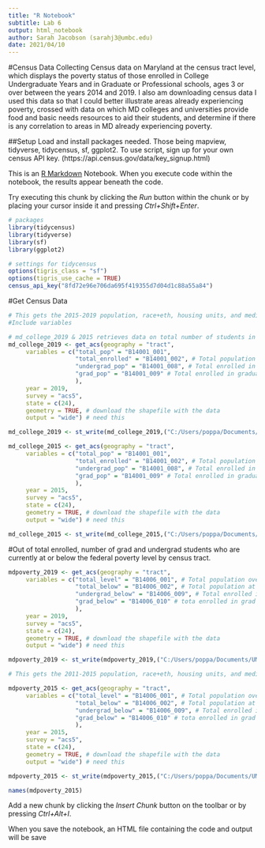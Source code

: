 ---
title: "R Notebook"
subtitle: Lab 6
output: html_notebook
author: Sarah Jacobson (sarahj3@umbc.edu)
date: 2021/04/10
---
#Census Data
Collecting Census data on Maryland at the census tract level, which displays the poverty status of those enrolled in College Undergraduate Years and in Graduate or Professional schools, ages 3 or over between the years 2014 and 2019. I also am downloading census data I used this data so that I could better illustrate areas already experiencing poverty, crossed with data on which MD colleges and universities provide food and basic needs resources to aid their students, and determine if there is any correlation to areas in MD already experiencing poverty. 

##Setup
Load and install packages needed. Those being mapview, tidyverse, tidycensus, sf, ggplot2.
To use script, sign up for your own census API key.  (https://api.census.gov/data/key_signup.html)

This is an [R Markdown](http://rmarkdown.rstudio.com) Notebook. When you execute code within the notebook, the results appear beneath the code. 

Try executing this chunk by clicking the *Run* button within the chunk or by placing your cursor inside it and pressing *Ctrl+Shift+Enter*. 

```{r setup}
# packages
library(tidycensus)
library(tidyverse)
library(sf)
library(ggplot2)

# settings for tidycensus
options(tigris_class = "sf")
options(tigris_use_cache = TRUE)
census_api_key("8fd72e96e706da695f419355d7d04d1c88a55a84")
```
#Get Census Data 
```{r Total Enrolled}
# This gets the 2015-2019 population, race+eth, housing units, and median household income from the ACS
#Include variables 

# md_college_2019 & 2015 retrieves data on total number of students in MD enrolled in undergrad or graduate school at the census tract level.
md_college_2019 <- get_acs(geography = "tract", 
     variables = c("total_pop" = "B14001_001",
                   "total_enrolled" = "B14001_002", # Total population over 3 who are enrolled in school
                   "undergrad_pop" = "B14001_008", # Total enrolled in undergraduate
                   "grad_pop" = "B14001_009" # Total enrolled in graduate or professional
                   ), 
     year = 2019,
     survey = "acs5",
     state = c(24), 
     geometry = TRUE, # download the shapefile with the data
     output = "wide") # need this

md_college_2019 <- st_write(md_college_2019,("C:/Users/poppa/Documents/UMBC_School_Stuff/GES486/Lab6/RStudioProducts/md_college_2019.shp")) # download the shapefile with the data

md_college_2015 <- get_acs(geography = "tract", 
     variables = c("total_pop" = "B14001_001",
                   "total_enrolled" = "B14001_002", # Total population over 3 who are enrolled in school
                   "undergrad_pop" = "B14001_008", # Total enrolled in undergraduate
                   "grad_pop" = "B14001_009" # Total enrolled in graduate or professional
                   ), 
     year = 2015,
     survey = "acs5",
     state = c(24), 
     geometry = TRUE, # download the shapefile with the data
     output = "wide") # need this

md_college_2015 <- st_write(md_college_2015,("C:/Users/poppa/Documents/UMBC_School_Stuff/GES486/Lab6/RStudioProducts/md_college_2015.shp")) # download the shapefile with the data
```


#Out of total enrolled, number of grad and undergrad students who are currently at or below the federal poverty level by census tract. 
```{r Poverty Enrolled}
mdpoverty_2019 <- get_acs(geography = "tract", 
     variables = c("total_level" = "B14006_001", # Total population over 3 whose poverty status is determined
                   "total_below" = "B14006_002", # Total population at or below poverty level
                   "undergrad_below" = "B14006_009", # Total enrolled in college undergraduate
                   "grad_below" = "B14006_010" # tota enrolled in grad or prof school 
                   ), 
     year = 2019,
     survey = "acs5",
     state = c(24), 
     geometry = TRUE, # download the shapefile with the data
     output = "wide") # need this

mdpoverty_2019 <- st_write(mdpoverty_2019,("C:/Users/poppa/Documents/UMBC_School_Stuff/GES486/Lab6/RStudioProducts/mdpoverty_2019.shp"))

# This gets the 2011-2015 population, race+eth, housing units, and median household income from the ACS

mdpoverty_2015 <- get_acs(geography = "tract", 
     variables = c("total_level" = "B14006_001", # Total population over 3 whose poverty status is determined
                   "total_below" = "B14006_002", # Total population at or below poverty level
                   "undergrad_below" = "B14006_009", # Total enrolled in college undergraduate
                   "grad_below" = "B14006_010" # tota enrolled in grad or prof school 
                   ), 
     year = 2015,
     survey = "acs5",
     state = c(24), 
     geometry = TRUE, # download the shapefile with the data
     output = "wide") # need this

mdpoverty_2015 <- st_write(mdpoverty_2015,("C:/Users/poppa/Documents/UMBC_School_Stuff/GES486/Lab6/RStudioProducts/mdpoverty_2015.shp"))

names(mdpoverty_2015)
```
Add a new chunk by clicking the *Insert Chunk* button on the toolbar or by pressing *Ctrl+Alt+I*.

When you save the notebook, an HTML file containing the code and output will be save